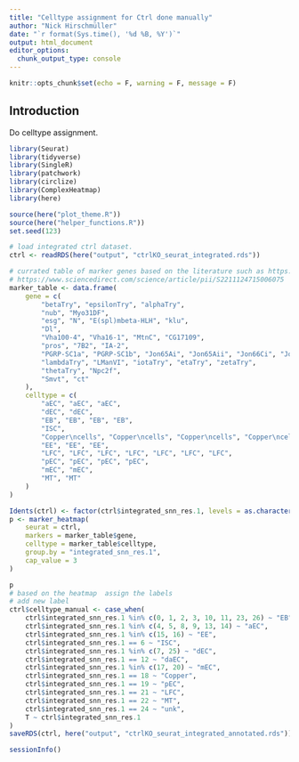 ```yaml
---
title: "Celltype assignment for Ctrl done manually"
author: "Nick Hirschmüller"
date: "`r format(Sys.time(), '%d %B, %Y')`"
output: html_document
editor_options: 
  chunk_output_type: console
---
```


```r
knitr::opts_chunk$set(echo = F, warning = F, message = F)
```

## Introduction
Do celltype assignment.


```r
library(Seurat)
library(tidyverse)
library(SingleR)
library(patchwork)
library(circlize)
library(ComplexHeatmap)
library(here)

source(here("plot_theme.R"))
source(here("helper_functions.R"))
set.seed(123)
```

```r
# load integrated ctrl dataset.
ctrl <- readRDS(here("output", "ctrlKO_seurat_integrated.rds"))

# currated table of marker genes based on the literature such as https://www.pnas.org/doi/10.1073/pnas.1916820117 or https://www.science.org/doi/10.1126/science.abk2432 or
# https://www.sciencedirect.com/science/article/pii/S2211124715006075
marker_table <- data.frame(
    gene = c(
        "betaTry", "epsilonTry", "alphaTry",
        "nub", "Myo31DF",
        "esg", "N", "E(spl)mbeta-HLH", "klu",
        "Dl",
        "Vha100-4", "Vha16-1", "MtnC", "CG17109",
        "pros", "7B2", "IA-2",
        "PGRP-SC1a", "PGRP-SC1b", "Jon65Ai", "Jon65Aii", "Jon66Ci", "Jon66Cii",
        "lambdaTry", "LManVI", "iotaTry", "etaTry", "zetaTry",
        "thetaTry", "Npc2f",
        "Smvt", "ct"
    ),
    celltype = c(
        "aEC", "aEC", "aEC",
        "dEC", "dEC",
        "EB", "EB", "EB", "EB",
        "ISC",
        "Copper\ncells", "Copper\ncells", "Copper\ncells", "Copper\ncells",
        "EE", "EE", "EE",
        "LFC", "LFC", "LFC", "LFC", "LFC", "LFC", "LFC",
        "pEC", "pEC", "pEC", "pEC",
        "mEC", "mEC",
        "MT", "MT"
    )
)

Idents(ctrl) <- factor(ctrl$integrated_snn_res.1, levels = as.character(0:26))
p <- marker_heatmap(
    seurat = ctrl,
    markers = marker_table$gene,
    celltype = marker_table$celltype,
    group.by = "integrated_snn_res.1",
    cap_value = 3
)

p
# based on the heatmap  assign the labels
# add new label
ctrl$celltype_manual <- case_when(
    ctrl$integrated_snn_res.1 %in% c(0, 1, 2, 3, 10, 11, 23, 26) ~ "EB",
    ctrl$integrated_snn_res.1 %in% c(4, 5, 8, 9, 13, 14) ~ "aEC",
    ctrl$integrated_snn_res.1 %in% c(15, 16) ~ "EE",
    ctrl$integrated_snn_res.1 == 6 ~ "ISC",
    ctrl$integrated_snn_res.1 %in% c(7, 25) ~ "dEC",
    ctrl$integrated_snn_res.1 == 12 ~ "daEC",
    ctrl$integrated_snn_res.1 %in% c(17, 20) ~ "mEC",
    ctrl$integrated_snn_res.1 == 18 ~ "Copper",
    ctrl$integrated_snn_res.1 == 19 ~ "pEC",
    ctrl$integrated_snn_res.1 == 21 ~ "LFC",
    ctrl$integrated_snn_res.1 == 22 ~ "MT",
    ctrl$integrated_snn_res.1 == 24 ~ "unk",
    T ~ ctrl$integrated_snn_res.1
)
saveRDS(ctrl, here("output", "ctrlKO_seurat_integrated_annotated.rds"))
```

```r
sessionInfo()
```
